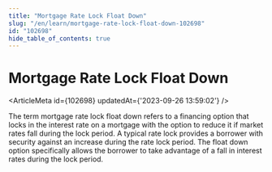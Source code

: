 ```yaml
---
title: "Mortgage Rate Lock Float Down"
slug: "/en/learn/mortgage-rate-lock-float-down-102698"
id: "102698"
hide_table_of_contents: true
---
```



# Mortgage Rate Lock Float Down

<ArticleMeta id={102698} updatedAt={'2023-09-26 13:59:02'} />
<div className='border-solid border-b border-t-0 my-4 border-[var(--ifm-color-gray-300)]' />

The term mortgage rate lock float down refers to a financing option that locks in the interest rate on a mortgage with the option to reduce it if market rates fall during the lock period. A typical rate lock provides a borrower with security against an increase during the rate lock period. The float down option specifically allows the borrower to take advantage of a fall in interest rates during the lock period.
